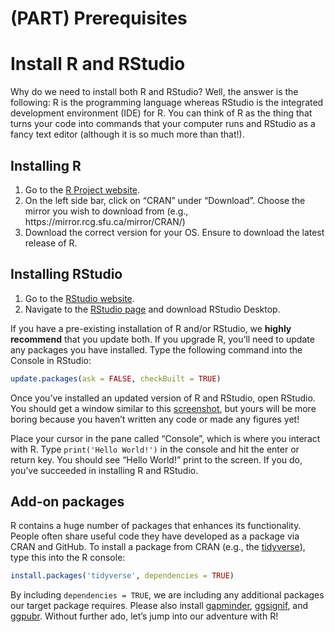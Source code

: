 # (PART) Prerequisites {-}

# Install R and RStudio {#install}

Why do we need to install both R and RStudio? Well, the answer is the following: R is the programming language whereas RStudio is the integrated development environment (IDE) for R. You can think of R as the thing that turns your code into commands that your computer runs and RStudio as a fancy text editor (although it is so much more than that!).


## Installing R

1. Go to the [R Project website](https://www.r-project.org/).
2. On the left side bar, click on "CRAN" under "Download". Choose the mirror you wish to download from (e.g., https://mirror.rcg.sfu.ca/mirror/CRAN/)
3. Download the correct version for your OS. Ensure to download the latest release of R.


## Installing RStudio

1. Go to the [RStudio website](https://rstudio.com/).
2. Navigate to the [RStudio page](https://rstudio.com/products/rstudio/) and download RStudio Desktop.

If you have a pre-existing installation of R and/or RStudio, we **highly recommend** that you update both. If you upgrade R, you'll need to update any packages you have installed. Type the following command into the Console in RStudio:

```r
update.packages(ask = FALSE, checkBuilt = TRUE)
```

Once you've installed an updated version of R and RStudio, open RStudio. You should get a window similar to this [screenshot](https://rstudio.com/wp-content/uploads/2014/04/rstudio-workbench.png), but yours will be more boring because you haven’t written any code or made any figures yet!

Place your cursor in the pane called "Console", which is where you interact with R. Type `print('Hello World!')` in the console and hit the enter or return key. You should see "Hello World!" print to the screen. If you do, you've succeeded in installing R and RStudio.


## Add-on packages

R contains a huge number of packages that enhances its functionality. People often share useful code they have developed as a package via CRAN and GitHub. To install a package from CRAN (e.g., the [tidyverse](https://www.tidyverse.org/)), type this into the R console:

```r
install.packages('tidyverse', dependencies = TRUE)
```

By including `dependencies = TRUE`, we are including any additional packages our target package requires. Please also install [gapminder](https://www.rdocumentation.org/packages/gapminder/), [ggsignif](https://www.rdocumentation.org/packages/ggsignif/), and [ggpubr](https://www.rdocumentation.org/packages/ggpubr/). Without further ado, let's jump into our adventure with R!


<script>
iFrameResize({}, ".interactive");
  
var coll = document.getElementsByClassName("collapsible");
for (var i = 0; i < coll.length; i++) {
  coll[i].addEventListener("click", function() {
    this.classList.toggle("active");
    var content = this.nextElementSibling;
    if (content.style.maxHeight){
      content.style.maxHeight = null;
      setTimeout(function() {
        content.style.paddingTop = "0";
        content.style.paddingBottom = "0";
      }, 250)
    } else {
      content.style.paddingTop = "15px";
      content.style.paddingBottom = "10px";
      content.style.maxHeight = content.scrollHeight + "px";
    } 
  });
}
</script>
